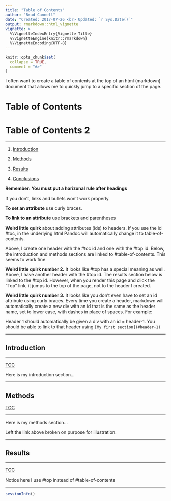 ```yaml
---
title: "Table of Contents"
author: "Brad Cannell"
date: "Created: 2017-07-26 <br> Updated: `r Sys.Date()`"
output: rmarkdown::html_vignette
vignette: >
  %\VignetteIndexEntry{Vignette Title}
  %\VignetteEngine{knitr::rmarkdown}
  %\VignetteEncoding{UTF-8}
---
```


```r
knitr::opts_chunk$set(
  collapse = TRUE,
  comment = "#>"
)
```

I often want to create a table of contents at the top of an html (markdown) document that allows me to quickly jump to a specific section of the page.
 
# Table of Contents {#top}

# Table of Contents 2 {#toc}

-------------------------------------------------------------------------------

1. [Introduction](#intro)

2. [Methods](#methods)

3. [Results](#results)

4. [Conclusions](#conclusions)


**Remember: You must put a horizonal rule after headings**

If you don't, links and bullets won't work properly.

**To set an attribute** use curly braces.

**To link to an attribute** use brackets and parentheses

**Weird little quirk** about adding attributes (ids) to headers. If you use the id #toc, in the underlying html Pandoc will automatically change it to table-of-contents.

Above, I create one header with the #toc id and one with the #top id. Below, the introduction and methods sections are linked to #table-of-contents. This seems to work fine.

**Weird little quirk number 2.** It looks like #top has a special meaning as well. Above, I have another header with the #top id. The results section below is linked to the #top id. However, when you render this page and click the "Top" link, it jumps to the top of the page, not to the header I created.

**Weird little quirk number 3.** It looks like you don't even have to set an id attribute using curly braces. Every time you create a header, markdown will automatically create a new div with an id that is the same as the header name, set to lower case, with dashes in place of spaces. For example:

Header 1 should automatically be given a div with an id = header-1. You should be able to link to that header using `[My first section](#header-1)`









-------------------------------------------------------------------------------

<H2 id = "intro">
Introduction
</H2>

-------------------------------------------------------------------------------

[TOC](#table-of-contents)

Here is my introduction section...









-------------------------------------------------------------------------------

<H2 id = "methods">
Methods
</H2>

[TOC](#table-of-contents)

-------------------------------------------------------------------------------


Here is my methods section...

Left the link above broken on purpose for illustration.









-------------------------------------------------------------------------------

## Results {#results}

-------------------------------------------------------------------------------

[TOC](#top)

Notice here I use #top instead of #table-of-contents

---

```r
sessionInfo()
```
